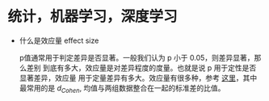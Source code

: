 # 统计，机器学习，深度学习

- 什么是效应量 effect size

  p值通常用于判定差异是否显著。一般我们认为 p 小于 0.05，则差异显著，那么差别
  到底有多大，效应量是对差异程度的度量。也就是说 p 用于定性是否显著差异，效应量
  用于定量差异有多大。效应量有很多种，参考
  [这里](https://www.psychometrica.de/effect_size.html)，其中最常用的是
  $d_{Cohen}$, 均值与两组数据整合在一起的标准差的比值。
  
  